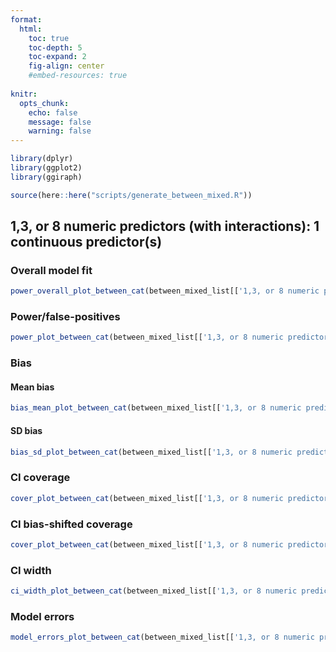 ```yaml
---
format: 
  html:
    toc: true
    toc-depth: 5
    toc-expand: 2
    fig-align: center
    #embed-resources: true
    
knitr: 
  opts_chunk: 
    echo: false
    message: false
    warning: false
---
```


```r
library(dplyr)
library(ggplot2)
library(ggiraph)
```

```r
source(here::here("scripts/generate_between_mixed.R"))
```



## 1,3, or 8 numeric predictors (with interactions): 1 continuous predictor(s)

### Overall model fit

```r
power_overall_plot_between_cat(between_mixed_list[['1,3, or 8 numeric predictors (with interactions)']]$sim_df_overall_sum |> dplyr::filter(n_cont_preds ==1))
```



### Power/false-positives

```r
power_plot_between_cat(between_mixed_list[['1,3, or 8 numeric predictors (with interactions)']]$sim_df_power_sum |> dplyr::filter(n_cont_preds ==1))
```



### Bias 

#### Mean bias 

```r
bias_mean_plot_between_cat(between_mixed_list[['1,3, or 8 numeric predictors (with interactions)']]$sim_df_bias_sum |> dplyr::filter(n_cont_preds ==1))
```



#### SD bias 

```r
bias_sd_plot_between_cat(between_mixed_list[['1,3, or 8 numeric predictors (with interactions)']]$sim_df_bias_sum |> dplyr::filter(n_cont_preds ==1))
```



### CI coverage

```r
cover_plot_between_cat(between_mixed_list[['1,3, or 8 numeric predictors (with interactions)']]$sim_df_cover_sum |> dplyr::filter(n_cont_preds ==1))
```



### CI bias-shifted coverage

```r
cover_plot_between_cat(between_mixed_list[['1,3, or 8 numeric predictors (with interactions)']]$sim_df_cover_shift_sum |> dplyr::filter(n_cont_preds ==1))
```



### CI width

```r
ci_width_plot_between_cat(between_mixed_list[['1,3, or 8 numeric predictors (with interactions)']]$sim_df_ci_width_sum |> dplyr::filter(n_cont_preds ==1))
```



### Model errors

```r
model_errors_plot_between_cat(between_mixed_list[['1,3, or 8 numeric predictors (with interactions)']]$sim_df_model_errors_sum |> dplyr::filter(n_cont_preds ==1))
```




